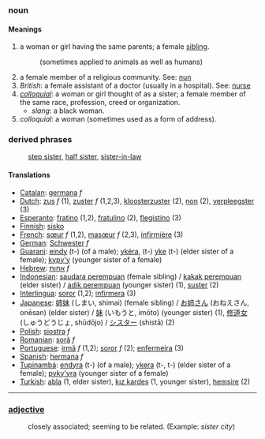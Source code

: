=== noun ===

==== Meanings ====
# a woman or girl having the same parents; a female [[sibling]]. 
#:(sometimes applied to animals as well as humans)
# a female member of a religious community. See: [[nun]]
# ''British'': a female assistant of a doctor (usually in a hospital). See: [[nurse]]
#''[[colloquial]]'': a woman or girl thought of as a sister; a female member of the same race, profession, creed or organization.
#*''slang'': a black woman.
#''colloquial'': a woman (sometimes used as a form of address).

===derived phrases===
:[[step sister]], [[half sister]], [[sister-in-law]]

==== Translations ====
*[[Catalan]]: [[germana]] ''f''
*[[Dutch]]: [[zus]] ''f'' (1), [[zuster]] ''f'' (1,2,3), [[kloosterzuster]] (2), [[non]] (2), [[verpleegster]] (3)
*[[Esperanto]]: [[fratino]] (1,2), [[fratulino]] (2), [[flegistino]] (3)
*[[Finnish]]: [[sisko]]
*[[French]]: [[sœur]] ''f'' (1,2), [[masœur]] ''f'' (2,3), [[infirmière]] (3)
*[[German]]: [[Schwester]] ''f''
*[[Guarani]]: [[eindy]] (t-) (of a male); [[ykéra]], (t-) [[yke]] (t-) (elder sister of a female); [[kypy'y]] (younger sister of a female)
*[[Hebrew]]: [[אחות]] ''f''
*[[Indonesian]]: [[saudara perempuan]] (female sibling) / [[kakak perempuan]] (elder sister) / [[adik perempuan]] (younger sister) (1), [[suster]] (2)
*[[Interlingua]]: [[soror]] (1,2); [[infirmera]] (3)
*[[Japanese]]: [[姉妹]] (しまい, shimai) (female sibling) / [[お姉さん]] (おねえさん, onēsan) (elder sister) / [[妹]] (いもうと, imōto) (younger sister) (1), [[修道女]] (しゅうどうじょ, shūdōjo) / [[シスター]] (shistā) (2)
*[[Polish]]: [[siostra]] ''f''
*[[Romanian]]: [[soră]] ''f''
*[[Portuguese]]: [[irmã]] ''f'' (1,2); [[soror]] ''f'' (2); [[enfermeira]] (3)
*[[Spanish]]: [[hermana]] ''f''
*[[Tupinambá]]: [[endyra]] (t-) (of a male); [[ykera]] (t-, t-) (elder sister of a female); [[pyky'yra]] (younger sister of a female)
*[[Turkish]]: [[abla]] (1, elder sister), [[kız kardeş]] (1, younger sister), [[hemşire]] (2)

----
===[[adjective]]===
:closely associated; seeming to be related. (Example: ''sister city'')